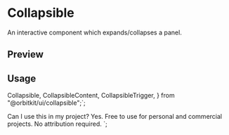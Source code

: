 

<Meta of={CollapsibleStories} />

<RadixPrimitiveDocsButton name="collapsible" />

# Collapsible

An interactive component which expands/collapses a panel.

## Preview

<Canvas of={CollapsibleStories.Default} />

## Usage

  Collapsible,
  CollapsibleContent,
  CollapsibleTrigger,
} from "@orbitkit/ui/collapsible";`;

  <CollapsibleTrigger>Can I use this in my project?</CollapsibleTrigger>
  <CollapsibleContent>
    Yes. Free to use for personal and commercial projects. No attribution
    required.
  </CollapsibleContent>
</Collapsible>`;

<Source code={importCode} language="ts" dark />
<Source code={usageCode} language="tsx" dark />
